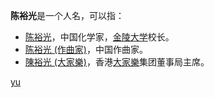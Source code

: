'''陈裕光'''是一个人名，可以指：
*[[陈裕光|陈裕光]]，中国化学家，[[金陵大学|金陵大学]]校长。
*[[陈裕光_(作曲家)|陈裕光 (作曲家)]]，中国作曲家。
*[[陳裕光_(大家樂)|陳裕光 (大家樂)]]，香港[[大家樂|大家樂]]集团董事局主席。

{{消歧义}}
[[Category:三字陈姓人名消歧义|yu]]